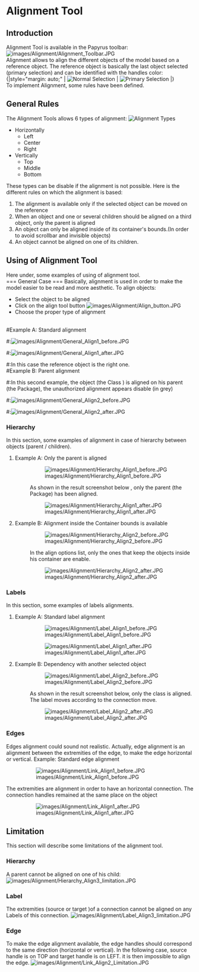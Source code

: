= Alignment Tool =
== Introduction ==
Alignment Tool is available in the Papyrus toolbar:<br/>
[[File:images/Alignment/Alignment_Toolbar.JPG]]<br/>
Alignment allows to align the different objects of the model based on a reference object.
The reference object is basically the last object selected (primary selection) and can be identified with the handles color:<br/>
{|style="margin: auto;"
|   [[File:images/Alignment/normal_Align_selection.JPG|frame|Normal Selection]]   
|   [[File:images/Alignment/Reference_Align_selection.JPG|frame|Primary Selection]]   
|}
<br/>
To implement Alignment, some rules have been defined. 

== General Rules ==
The Alignment Tools allows 6 types of alignment:
[[File:images/Alignment/Alignment_Toolbar.JPG|right|Alignment Types]]
*Horizontally
**Left
**Center
**Right
*Vertically
**Top
**Middle
**Bottom


These types can be disable if the alignment is not possible.
Here is the different rules on which the alignment is based:
#The alignment is available only if the selected object can be moved on the reference
#When an object and one or several children should be aligned on a third object, only the parent is aligned
#An object can only be aligned inside of its container's bounds.(In order to avoid scrollbar and invisible objects) 
#An object cannot be aligned on one of its children.

 
== Using of Alignment Tool ==
Here under, some examples of using of alignment tool. <br/>
=== General Case ===
Basically, alignment is used in order to make the model easier to be read and more aesthetic.
To align objects:
* Select the object to be aligned
* Click on the align tool button [[File:images/Alignment/Align_button.JPG]]  
* Choose the proper type of alignment 
<br/>
#Example A: Standard alignment
#:[[File:images/Alignment/General_Align1_before.JPG]] 
#:[[File:images/Alignment/General_Align1_after.JPG]]
#:In this case the reference object is the right one. <br/>
#Example B: Parent alignment
#:In this second example, the object (the Class ) is aligned on his parent (the Package),  the unauthorized alignment appears disable (in grey)
#:[[File:images/Alignment/General_Align2_before.JPG]] 
#:[[File:images/Alignment/General_Align2_after.JPG]]

=== Hierarchy ===
In this section, some examples of alignment in case of hierarchy between objects (parent / children).
#Example A: Only the parent is aligned 
#:[[File:images/Alignment/Hierarchy_Align1_before.JPG]] 
#:As shown in the result screenshot below , only the parent (the Package) has been aligned. 
#:[[File:images/Alignment/Hierarchy_Align1_after.JPG]]
#Example B: Alignment inside the Container bounds is available
#:[[File:images/Alignment/Hierarchy_Align2_before.JPG]] 
#:In the align options list, only the ones that keep the objects inside his container are enable.
#:[[File:images/Alignment/Hierarchy_Align2_after.JPG]]

=== Labels ===
In this section, some examples of labels alignments.
#Example A: Standard label alignment
#:[[File:images/Alignment/Label_Align1_before.JPG]] 
#:[[File:images/Alignment/Label_Align1_after.JPG]]
#Example B: Dependency with another selected object
#:[[File:images/Alignment/Label_Align2_before.JPG]] 
#:As shown in the result screenshot below, only the class is aligned. The label moves according to the connection move.
#:[[File:images/Alignment/Label_Align2_after.JPG]]

=== Edges ===
Edges alignment could sound not realistic. Actually, edge alignment is an alignment between the extremities of the edge, to make the edge horizontal or vertical. 
Example: Standard edge alignment
:[[File:images/Alignment/Link_Align1_before.JPG]] 
The extremities are alignment in order to have an horizontal connection. The connection handles remained at the same place on the object
:[[File:images/Alignment/Link_Align1_after.JPG]]

== Limitation ==
This section will describe some limitations of the alignment tool.
=== Hierarchy ===
A parent cannot be aligned on one of his child:
[[File:images/Alignment/Hierarchy_Align3_limitation.JPG]]
=== Label ===
The extremities (source or target )of a connection cannot be aligned on any Labels of this connection.
[[File:images/Alignment/Label_Align3_limitation.JPG]]
=== Edge ===
To make the edge alignment available, the edge handles should correspond to the same direction (horizontal or vertical).
In the following case, source handle is on TOP and target handle is on LEFT. it is then impossible to align the edge.
[[File:images/Alignment/Link_Align2_Limitation.JPG]]
